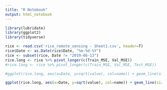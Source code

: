 ```yaml
---
title: "R Notebook"
output: html_notebook
---
```


```r
library(lubridate)
library(ggplot2)
library(tidyverse)

rice <- read.csv('rice_remote_sensing - Sheet1.csv', header=T)
rice$Date <- as.Date(rice$Date, "%m-%d-%Y")
rice <- subset(rice, Date != "2019-06-13")
rice.long <- rice %>% pivot_longer(c(Train_MSE, Val_MSE))
#rice.long <- rice %>% pivot_longer(c(Train_MSE, Val_MSE, Test_MSE))

#ggplot(rice.long, aes(x=Date, y=sqrt(value), col=name)) + geom_line(size=0.25) + facet_grid(Set~Model) + theme_classic() + geom_hline(yintercept = sqrt(17.3)^2, col="red", lty=2) + scale_color_manual(values = c("black","grey90", "grey50"), name="Dataset", labels=c("Test", "Train", "Validation")) + scale_linetype(name="Fold") + ylab("RMSE") + theme(axis.text.x = element_text(angle = 90, vjust=0.4))#+ geom_point(size=0.3)

ggplot(rice.long, aes(x=Date, y=sqrt(value), col=name)) + geom_line(size=0.4) + facet_grid(Set~Model) + theme_minimal() + geom_hline(yintercept = sqrt(17.3)^2, col="red", lty=2) + scale_color_manual(values = c("grey70", "black"), name="Dataset", labels=c("Train", "Validation")) + scale_linetype(name="Fold") + ylab("RMSE") + theme(axis.text.x = element_text(angle = 90, vjust=0.4))#+ geom_point(size=0.2)
```


